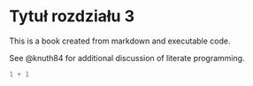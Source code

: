 # Tytuł rozdziału 3 {#chap3}

This is a book created from markdown and executable code.

See @knuth84 for additional discussion of literate programming.

```r
1 + 1
```
